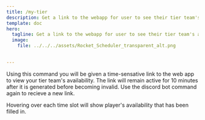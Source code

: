 ```yaml
---
title: /my-tier
description: Get a link to the webapp for user to see their tier team's availability.
template: doc
hero:
  tagline: Get a link to the webapp for user to see their tier team's availability.
  image:
    file: ../../../assets/Rocket_Scheduler_transparent_alt.png

  
---
```



Using this command you will be given a time-sensative link to the web app to view your tier team's availability. 
The link will remain active for 10 minutes after it is generated before becoming invalid. 
Use the discord bot command again to recieve a new link. 

Hovering over each time slot will show player's availability that has been filled in. 



<LinkCard title="Report a Bug" href="https://discord.com/channels/1274919286585954325/1274921311730270299" 
description="If a link does not resolve to the domain: rocketscheduler.app, please do not use that link and report a bug immediately." />